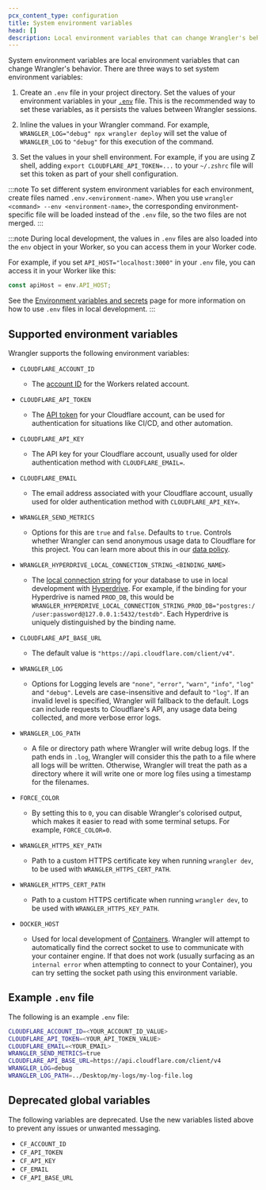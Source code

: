 ```yaml
---
pcx_content_type: configuration
title: System environment variables
head: []
description: Local environment variables that can change Wrangler's behavior.
---
```



System environment variables are local environment variables that can change Wrangler's behavior. There are three ways to set system environment variables:

1. Create an `.env` file in your project directory. Set the values of your environment variables in your [`.env`](/workers/wrangler/system-environment-variables/#example-env-file) file. This is the recommended way to set these variables, as it persists the values between Wrangler sessions.

2. Inline the values in your Wrangler command. For example, `WRANGLER_LOG="debug" npx wrangler deploy` will set the value of `WRANGLER_LOG` to `"debug"` for this execution of the command.

3. Set the values in your shell environment. For example, if you are using Z shell, adding `export CLOUDFLARE_API_TOKEN=...` to your `~/.zshrc` file will set this token as part of your shell configuration.

:::note
To set different system environment variables for each environment, create files named `.env.<environment-name>`. When you use `wrangler <command> --env <environment-name>`, the corresponding environment-specific file will be loaded instead of the `.env` file, so the two files are not merged.
:::

:::note
During local development, the values in `.env` files are also loaded into the `env` object in your Worker, so you can access them in your Worker code.

For example, if you set `API_HOST="localhost:3000"` in your `.env` file, you can access it in your Worker like this:

```js
const apiHost = env.API_HOST;
```

See the [Environment variables and secrets](/workers/development-testing/environment-variables/) page for more information on how to use `.env` files in local development.
:::

## Supported environment variables

Wrangler supports the following environment variables:

- `CLOUDFLARE_ACCOUNT_ID` <Type text="string" /> <MetaInfo text="optional" />

  - The [account ID](/fundamentals/account/find-account-and-zone-ids/) for the Workers related account.

- `CLOUDFLARE_API_TOKEN` <Type text="string" /> <MetaInfo text="optional" />

  - The [API token](/fundamentals/api/get-started/create-token/) for your Cloudflare account, can be used for authentication for situations like CI/CD, and other automation.

- `CLOUDFLARE_API_KEY` <Type text="string" /> <MetaInfo text="optional" />

  - The API key for your Cloudflare account, usually used for older authentication method with `CLOUDFLARE_EMAIL=`.

- `CLOUDFLARE_EMAIL` <Type text="string" /> <MetaInfo text="optional" />

  - The email address associated with your Cloudflare account, usually used for older authentication method with `CLOUDFLARE_API_KEY=`.

- `WRANGLER_SEND_METRICS` <Type text="string" /> <MetaInfo text="optional" />

  - Options for this are `true` and `false`. Defaults to `true`. Controls whether Wrangler can send anonymous usage data to Cloudflare for this project. You can learn more about this in our [data policy](https://github.com/cloudflare/workers-sdk/tree/main/packages/wrangler/telemetry.md).

- `WRANGLER_HYPERDRIVE_LOCAL_CONNECTION_STRING_<BINDING_NAME>`<Type text="string" /> <MetaInfo text="optional" />

  - The [local connection string](/hyperdrive/configuration/local-development/) for your database to use in local development with [Hyperdrive](/hyperdrive/). For example, if the binding for your Hyperdrive is named `PROD_DB`, this would be `WRANGLER_HYPERDRIVE_LOCAL_CONNECTION_STRING_PROD_DB="postgres://user:password@127.0.0.1:5432/testdb"`. Each Hyperdrive is uniquely distinguished by the binding name.

- `CLOUDFLARE_API_BASE_URL` <Type text="string" /> <MetaInfo text="optional" />

  - The default value is `"https://api.cloudflare.com/client/v4"`.

- `WRANGLER_LOG` <Type text="string" /> <MetaInfo text="optional" />

  - Options for Logging levels are `"none"`, `"error"`, `"warn"`, `"info"`, `"log"` and `"debug"`. Levels are case-insensitive and default to `"log"`. If an invalid level is specified, Wrangler will fallback to the default. Logs can include requests to Cloudflare's API, any usage data being collected, and more verbose error logs.

- `WRANGLER_LOG_PATH` <Type text="string" /> <MetaInfo text="optional" />

  - A file or directory path where Wrangler will write debug logs. If the path ends in `.log`, Wrangler will consider this the path to a file where all logs will be written. Otherwise, Wrangler will treat the path as a directory where it will write one or more log files using a timestamp for the filenames.

- `FORCE_COLOR` <Type text="string" /> <MetaInfo text="optional" />
  - By setting this to `0`, you can disable Wrangler's colorised output, which makes it easier to read with some terminal setups. For example, `FORCE_COLOR=0`.

* `WRANGLER_HTTPS_KEY_PATH` <Type text="string" /> <MetaInfo text="optional" />

  - Path to a custom HTTPS certificate key when running `wrangler dev`, to be used with `WRANGLER_HTTPS_CERT_PATH`.

* `WRANGLER_HTTPS_CERT_PATH` <Type text="string" /> <MetaInfo text="optional" />
  - Path to a custom HTTPS certificate when running `wrangler dev`, to be used with `WRANGLER_HTTPS_KEY_PATH`.

- `DOCKER_HOST` <Type text="string" /> <MetaInfo text="optional" />
  - Used for local development of [Containers](/containers/local-dev). Wrangler will attempt to automatically find the correct socket to use to communicate with your container engine. If that does not work (usually surfacing as an `internal error` when attempting to connect to your Container), you can try setting the socket path using this environment variable.

## Example `.env` file

The following is an example `.env` file:

```bash
CLOUDFLARE_ACCOUNT_ID=<YOUR_ACCOUNT_ID_VALUE>
CLOUDFLARE_API_TOKEN=<YOUR_API_TOKEN_VALUE>
CLOUDFLARE_EMAIL=<YOUR_EMAIL>
WRANGLER_SEND_METRICS=true
CLOUDFLARE_API_BASE_URL=https://api.cloudflare.com/client/v4
WRANGLER_LOG=debug
WRANGLER_LOG_PATH=../Desktop/my-logs/my-log-file.log
```

## Deprecated global variables

The following variables are deprecated. Use the new variables listed above to prevent any issues or unwanted messaging.

- `CF_ACCOUNT_ID`
- `CF_API_TOKEN`
- `CF_API_KEY`
- `CF_EMAIL`
- `CF_API_BASE_URL`
